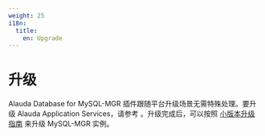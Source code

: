 ```yaml
---
weight: 25
i18n:
  title:
    en: Upgrade
---
```


# 升级

Alauda Database for MySQL-MGR 插件跟随平台升级场景无需特殊处理。要升级 Alauda Application Services，请参考 <ExternalSiteLink name="acp" href="/upgrade/index" children="升级 Operator" />。升级完成后，可以按照 [小版本升级指南](how_to/30-upgrade) 来升级 MySQL-MGR 实例。
